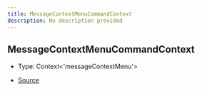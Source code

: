 ```yaml
---
title: MessageContextMenuCommandContext
description: No description provided
---
```


## MessageContextMenuCommandContext

- Type: Context\<'messageContextMenu'>

- [Source](https://github.com/underctrl-io/commandkit/blob/e7997746676c2b18be64230c918cb998973d18b5/packages/commandkit/src/app/commands/Context.ts#L75)